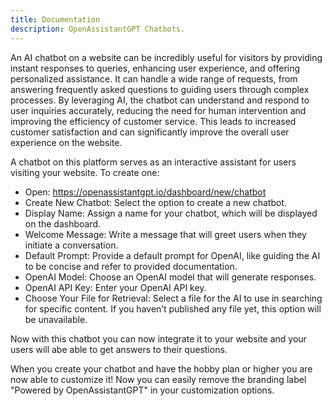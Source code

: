 ```yaml
---
title: Documentation
description: OpenAssistantGPT Chatbots.
---
```


An AI chatbot on a website can be incredibly useful for visitors by providing instant responses to queries, enhancing user experience, and offering personalized assistance. It can handle a wide range of requests, from answering frequently asked questions to guiding users through complex processes. By leveraging AI, the chatbot can understand and respond to user inquiries accurately, reducing the need for human intervention and improving the efficiency of customer service. This leads to increased customer satisfaction and can significantly improve the overall user experience on the website.

A chatbot on this platform serves as an interactive assistant for users visiting your website. To create one:

 - Open: https://openassistantgpt.io/dashboard/new/chatbot
 - Create New Chatbot: Select the option to create a new chatbot.
 - Display Name: Assign a name for your chatbot, which will be displayed on the dashboard.
 - Welcome Message: Write a message that will greet users when they initiate a conversation.
 - Default Prompt: Provide a default prompt for OpenAI, like guiding the AI to be concise and refer to provided documentation.
 - OpenAI Model: Choose an OpenAI model that will generate responses.
 - OpenAI API Key: Enter your OpenAI API key.
 - Choose Your File for Retrieval: Select a file for the AI to use in searching for specific content. If you haven’t published any file yet, this option will be unavailable.

Now with this chatbot you can now integrate it to your website and your users will abe able to get answers to their questions.


When you create your chatbot and have the hobby plan or higher you are now able to customize it! Now you can easily remove the branding label "Powered by OpenAssistantGPT" in your customization options. 